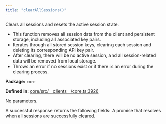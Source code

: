 ```yaml
---
title: "clearAllSessions()"
---
```



<H3Bordered text="Overview" />

Clears all sessions and resets the active session state.

<ul>
  <li>This function removes all session data from the client and persistent storage, including all associated key pairs.</li>
  <li>Iterates through all stored session keys, clearing each session and deleting its corresponding API key pair.</li>
  <li>After clearing, there will be no active session, and all session-related data will be removed from local storage.</li>
  <li>Throws an error if no sessions exist or if there is an error during the clearing process.</li>
</ul>

<p><strong>Package:</strong> <code>core</code></p>

<p><strong>Defined in:</strong> <a href="https://github.com/tkhq/sdk/blob/main/packages/core/src/__clients__/core.ts#L3926">core/src/__clients__/core.ts:3926</a></p>

<H3Bordered text="Parameters" />

<p>No parameters.</p>

<H3Bordered text="Response" />
A successful response returns the following fields:

<ResponseField name="returns" type="void" required={true} >
  A promise that resolves when all sessions are successfully cleared.
</ResponseField>
